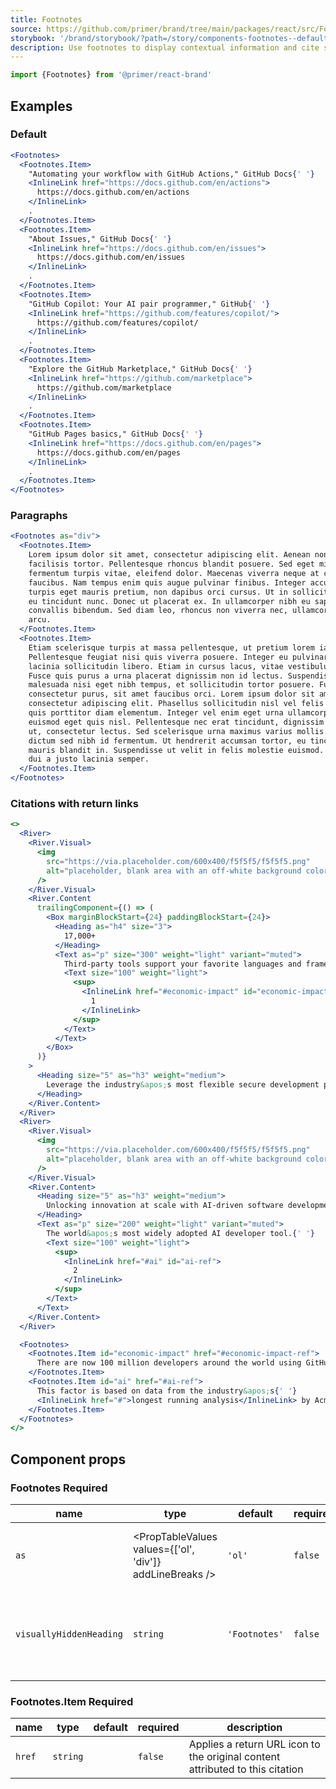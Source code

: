 ```yaml
---
title: Footnotes
source: https://github.com/primer/brand/tree/main/packages/react/src/Footnotes/Footnotes.tsx
storybook: '/brand/storybook/?path=/story/components-footnotes--default'
description: Use footnotes to display contextual information and cite sources in the page content.
---
```



```js
import {Footnotes} from '@primer/react-brand'
```

## Examples

### Default

```jsx live
<Footnotes>
  <Footnotes.Item>
    "Automating your workflow with GitHub Actions," GitHub Docs{' '}
    <InlineLink href="https://docs.github.com/en/actions">
      https://docs.github.com/en/actions
    </InlineLink>
    .
  </Footnotes.Item>
  <Footnotes.Item>
    "About Issues," GitHub Docs{' '}
    <InlineLink href="https://docs.github.com/en/issues">
      https://docs.github.com/en/issues
    </InlineLink>
    .
  </Footnotes.Item>
  <Footnotes.Item>
    "GitHub Copilot: Your AI pair programmer," GitHub{' '}
    <InlineLink href="https://github.com/features/copilot/">
      https://github.com/features/copilot/
    </InlineLink>
    .
  </Footnotes.Item>
  <Footnotes.Item>
    "Explore the GitHub Marketplace," GitHub Docs{' '}
    <InlineLink href="https://github.com/marketplace">
      https://github.com/marketplace
    </InlineLink>
    .
  </Footnotes.Item>
  <Footnotes.Item>
    "GitHub Pages basics," GitHub Docs{' '}
    <InlineLink href="https://docs.github.com/en/pages">
      https://docs.github.com/en/pages
    </InlineLink>
    .
  </Footnotes.Item>
</Footnotes>
```

### Paragraphs

```jsx live
<Footnotes as="div">
  <Footnotes.Item>
    Lorem ipsum dolor sit amet, consectetur adipiscing elit. Aenean non
    facilisis tortor. Pellentesque rhoncus blandit posuere. Sed eget mi finibus,
    fermentum turpis vitae, eleifend dolor. Maecenas viverra neque at cursus
    faucibus. Nam tempus enim quis augue pulvinar finibus. Integer accumsan
    turpis eget mauris pretium, non dapibus orci cursus. Ut in sollicitudin dui,
    eu tincidunt nunc. Donec ut placerat ex. In ullamcorper nibh eu sapien
    convallis bibendum. Sed diam leo, rhoncus non viverra nec, ullamcorper quis
    arcu.
  </Footnotes.Item>
  <Footnotes.Item>
    Etiam scelerisque turpis at massa pellentesque, ut pretium lorem iaculis.
    Pellentesque feugiat nisi quis viverra posuere. Integer eu pulvinar ligula,
    lacinia sollicitudin libero. Etiam in cursus lacus, vitae vestibulum elit.
    Fusce quis purus a urna placerat dignissim non id lectus. Suspendisse
    malesuada nisi eget nibh tempus, et sollicitudin tortor posuere. Fusce id
    consectetur purus, sit amet faucibus orci. Lorem ipsum dolor sit amet,
    consectetur adipiscing elit. Phasellus sollicitudin nisl vel felis tempor,
    quis porttitor diam elementum. Integer vel enim eget urna ullamcorper
    euismod eget quis nisl. Pellentesque nec erat tincidunt, dignissim ligula
    ut, consectetur lectus. Sed scelerisque urna maximus varius mollis. Ut
    dictum sed nibh id fermentum. Ut hendrerit accumsan tortor, eu tincidunt
    mauris blandit in. Suspendisse ut velit in felis molestie euismod. Nam vitae
    dui a justo lacinia semper.
  </Footnotes.Item>
</Footnotes>
```

### Citations with return links

```jsx live
<>
  <River>
    <River.Visual>
      <img
        src="https://via.placeholder.com/600x400/f5f5f5/f5f5f5.png"
        alt="placeholder, blank area with an off-white background color"
      />
    </River.Visual>
    <River.Content
      trailingComponent={() => (
        <Box marginBlockStart={24} paddingBlockStart={24}>
          <Heading as="h4" size="3">
            17,000+
          </Heading>
          <Text as="p" size="300" weight="light" variant="muted">
            Third-party tools support your favorite languages and frameworks{' '}
            <Text size="100" weight="light">
              <sup>
                <InlineLink href="#economic-impact" id="economic-impact-ref">
                  1
                </InlineLink>
              </sup>
            </Text>
          </Text>
        </Box>
      )}
    >
      <Heading size="5" as="h3" weight="medium">
        Leverage the industry&apos;s most flexible secure development platform.
      </Heading>
    </River.Content>
  </River>
  <River>
    <River.Visual>
      <img
        src="https://via.placeholder.com/600x400/f5f5f5/f5f5f5.png"
        alt="placeholder, blank area with an off-white background color"
      />
    </River.Visual>
    <River.Content>
      <Heading size="5" as="h3" weight="medium">
        Unlocking innovation at scale with AI-driven software development.
      </Heading>
      <Text as="p" size="200" weight="light" variant="muted">
        The world&apos;s most widely adopted AI developer tool.{' '}
        <Text size="100" weight="light">
          <sup>
            <InlineLink href="#ai" id="ai-ref">
              2
            </InlineLink>
          </sup>
        </Text>
      </Text>
    </River.Content>
  </River>

  <Footnotes>
    <Footnotes.Item id="economic-impact" href="#economic-impact-ref">
      There are now 100 million developers around the world using GitHub.{' '}
    </Footnotes.Item>
    <Footnotes.Item id="ai" href="#ai-ref">
      This factor is based on data from the industry&apos;s{' '}
      <InlineLink href="#">longest running analysis</InlineLink> by Acme Corp.
    </Footnotes.Item>
  </Footnotes>
</>
```

## Component props

### Footnotes <Label>Required</Label>

| name                    | type                                                     | default       | required | description                                                  |
| ----------------------- | -------------------------------------------------------- | ------------- | -------- | ------------------------------------------------------------ |
| `as`                    | <PropTableValues values={['ol', 'div']} addLineBreaks /> | `'ol'`        | `false`  | Determines the underlying HTML element                       |
| `visuallyHiddenHeading` | `string`                                                 | `'Footnotes'` | `false`  | Visually hidden title, which introduces the footnote content |

### Footnotes.Item <Label>Required</Label>

| name   | type     | default | required | description                                                                   |
| ------ | -------- | ------- | -------- | ----------------------------------------------------------------------------- |
| `href` | `string` |         | `false`  | Applies a return URL icon to the original content attributed to this citation |
